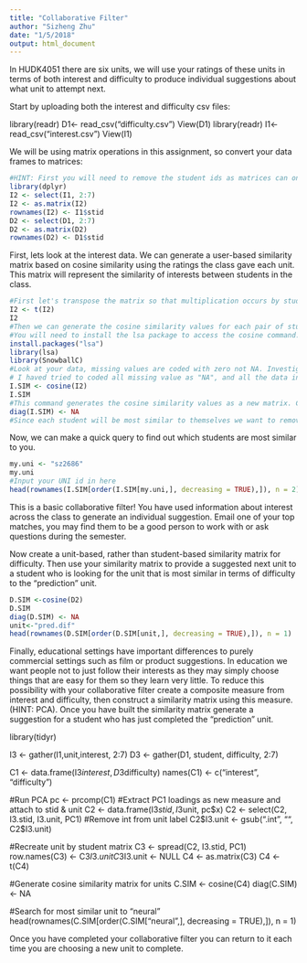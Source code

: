```yaml
---
title: "Collaborative Filter"
author: "Sizheng Zhu"
date: "1/5/2018"
output: html_document
---
```



In HUDK4051 there are six units, we will use your ratings of these units in terms of both interest and difficulty to produce individual suggestions about what unit to attempt next.

Start by uploading both the interest and difficulty csv files:

library(readr)
D1<- read_csv("difficulty.csv")
View(D1)
library(readr)
I1<- read_csv("interest.csv")
View(I1)


We will be using matrix operations in this assignment, so convert your data frames to matrices:
```r
#HINT: First you will need to remove the student ids as matrices can only contain one data type. You will then need to rename your row names with the student ids.
library(dplyr) 
I2 <- select(I1, 2:7)
I2 <- as.matrix(I2)
rownames(I2) <- I1$stid
D2 <- select(D1, 2:7)
D2 <- as.matrix(D2)
rownames(D2) <- D1$stid
```

First, lets look at the interest data. We can generate a user-based similarity matrix based on cosine similarity using the ratings the class gave each unit. This matrix will represent the similarity of interests between students in the class.

```r
#First let's transpose the matrix so that multiplication occurs by students rather than units.
I2 <- t(I2)
I2
#Then we can generate the cosine similarity values for each pair of students
#You will need to install the lsa package to access the cosine command.
install.packages("lsa")
library(lsa)
library(SnowballC)
#Look at your data, missing values are coded with zero not NA. Investigate cosine similarity and decide whether your missing values should be coded with zeros or NAs. Explain your choice.
# I haved tried to coded all missing value as "NA", and all the data in I.SIM became NA or 1. So I think all missing values should be coded with zeros.
I.SIM <- cosine(I2)
I.SIM 
#This command generates the cosine similarity values as a new matrix. Click on I.SIM in the Global Environment pane to see what it looks like.
diag(I.SIM) <- NA 
#Since each student will be most similar to themselves we want to remove that information
```

Now, we can make a quick query to find out which students are most similar to you. 
```r
my.uni <- "sz2686" 
my.uni
#Input your UNI id in here
head(rownames(I.SIM[order(I.SIM[my.uni,], decreasing = TRUE),]), n = 2) #This code orders the column of the matrix corresponding to your UNI according to similarity and returns the top two UNI ids for the students who's interests are most similar to yours
```

This is a basic collaborative filter! You have used information about interest across the class to generate an individual suggestion. Email one of your top matches, you may find them to be a good person to work with or ask questions during the semester.

Now create a unit-based, rather than student-based similarity matrix for difficulty. Then use your similarity matrix to provide a suggested next unit to a student who is looking for the unit that is most similar in terms of difficulty to the "prediction" unit. 
```r

D.SIM <-cosine(D2)
D.SIM
diag(D.SIM) <- NA
unit<-"pred.dif"
head(rownames(D.SIM[order(D.SIM[unit,], decreasing = TRUE),]), n = 1) 
```

Finally, educational settings have important differences to purely commercial settings such as film or product suggestions. In education we want people not to just follow their interests as they may simply choose things that are easy for them so they learn very little. To reduce this possibility with your collaborative filter create a composite measure from interest and difficulty, then construct a similarity matrix using this measure. (HINT: PCA). Once you have built the similarity matrix generate a suggestion for a student who has just completed the "prediction" unit.

library(tidyr)

I3 <- gather(I1,unit,interest, 2:7)
D3 <- gather(D1, student, difficulty, 2:7)

C1 <- data.frame(I3$interest, D3$difficulty)
names(C1) <- c("interest", "difficulty")

#Run PCA
pc <- prcomp(C1)
#Extract PC1 loadings as new measure and attach to stid & unit
C2 <- data.frame(I3$stid, I3$unit, pc$x)
C2 <- select(C2, I3.stid, I3.unit, PC1)
#Remove int from unit label
C2$I3.unit <- gsub(".int", "", C2$I3.unit)

#Recreate unit by student matrix
C3 <- spread(C2, I3.stid, PC1)
row.names(C3) <- C3$I3.unit
C3$I3.unit <- NULL
C4 <- as.matrix(C3)
C4 <- t(C4)

#Generate cosine similarity matrix for units
C.SIM <- cosine(C4)
diag(C.SIM) <- NA

#Search for most similar unit to "neural"
head(rownames(C.SIM[order(C.SIM["neural",], decreasing = TRUE),]), n = 1)

Once you have completed your collaborative filter you can return to it each time you are choosing a new unit to complete.




